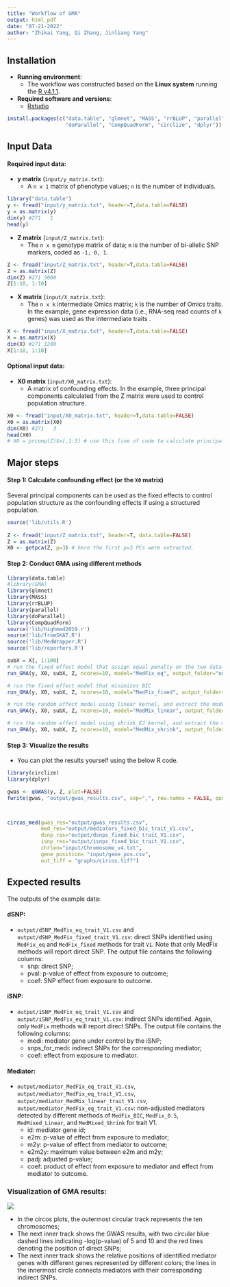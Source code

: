 ```yaml
---
title: "Workflow of GMA"
output: html_pdf
date: "07-21-2022"
author: "Zhikai Yang, Qi Zhang, Jinliang Yang"
---
```



## Installation

- __Running environment__: 
    - The workflow was constructed based on the __Linux system__ running the [R v4.1.1](https://cran.r-project.org/).

- __Required software and versions__: 
    - [Rstudio](https://www.rstudio.com/products/rstudio/download/)
      
```r
install.packages(c("data.table", "glmnet", "MASS", "rrBLUP", "parallel", 
                   "doParallel", "CompQuadForm", "circlize", "dplyr"))
```

## Input Data

#### Required input data:

- __y matrix__ (`input/y_matrix.txt`): 
  - A `n x 1` matrix of phenotype values; `n` is the number of individuals.
  
```r
library("data.table")
y <- fread("input/y_matrix.txt", header=T,data.table=FALSE)
y = as.matrix(y)
dim(y) #271   1
head(y)
```

  
- __Z matrix__ (`input/Z_matrix.txt`): 
  - The `n x m` genotype matrix of data; `m` is the number of bi-allelic SNP markers, coded as `-1, 0, 1`.

```r
Z <- fread("input/Z_matrix.txt", header=T,data.table=FALSE)
Z = as.matrix(Z)
dim(Z) #271 5000
Z[1:10, 1:10]
```
  
- __X matrix__ (`input/X_matrix.txt`): 
  - The `n x k` intermediate Omics matrix; `k` is the number of Omics traits. 
  In the example, gene expression data (i.e., RNA-seq read counts of `k` genes) was used as the intermediate traits .

```r
X <- fread("input/X_matrix.txt", header=T,data.table=FALSE)
X = as.matrix(X)
dim(X) #271 1200
X[1:10, 1:10]
```


#### Optional input data:

- __X0 matrix__ (`input/X0_matrix.txt`): 
  - A matrix of confounding effects. In the example, three principal components calculated from the Z matrix were used to control population structure.
  
```r
X0 <- fread("input/X0_matrix.txt", header=T,data.table=FALSE)
X0 = as.matrix(X0)
dim(X0) #271   3
head(X0)
# X0 = prcomp(Z)$x[,1:3] # use this line of code to calculate principal components if no X0_matrix.txt file provided
```

## Major steps

#### Step 1: Calculate confounding effect (or the `X0` matrix)

Several principal components can be used as the fixed effects to control population structure as the confounding effects if using a structured population.

```r
source('lib/utils.R')
        
Z <- fread("input/Z_matrix.txt", header=T, data.table=FALSE)
Z = as.matrix(Z)
X0 <- getpca(Z, p=3) # here the first p=3 PCs were extracted.
```

#### Step 2: Conduct GMA using different methods


```r
library(data.table)
#library(GMA)
library(glmnet)
library(MASS)
library(rrBLUP)
library(parallel)
library(doParallel)
library(CompQuadForm)
source('lib/highmed2019.r')
source('lib/fromSKAT.R')
source('lib/MedWrapper.R')
source('lib/reporters.R')

subX = X[, 1:100]
# run the fixed effect model that assign equal penalty on the two data types.
run_GMA(y, X0, subX, Z, ncores=10, model="MedFix_eq", output_folder="output/")

# run the fixed effect model that minimizes BIC
run_GMA(y, X0, subX, Z, ncores=10, model="MedFix_fixed", output_folder="output/")

# run the random effect model using linear kernel, and extract the model that minimizes BIC
run_GMA(y, X0, subX, Z, ncores=10, model="MedMix_linear", output_folder="output/")

# run the random effect model using shrink_EJ kernel, and extract the model that minimizes BIC
run_GMA(y, X0, subX, Z, ncores=10, model="MedMix_shrink", output_folder="output/")

```

#### Step 3: Visualize the results

- You can plot the results yourself using the below R code.

```r
library(circlize)
library(dplyr)

gwas <- qGWAS(y, Z, plot=FALSE)
fwrite(gwas, "output/gwas_results.csv", sep=",", row.names = FALSE, quote=FALSE)



circos_med(gwas_res="output/gwas_results.csv",
           med_res="output/mediators_fixed_bic_trait_V1.csv", 
           dsnp_res="output/dsnps_fixed_bic_trait_V1.csv", 
           isnp_res="output/isnps_fixed_bic_trait_V1.csv",
           chrlen="input/Chromosome_v4.txt", 
           gene_position= "input/gene_pos.csv",
           out_tiff = "graphs/circos.tiff")
```

## Expected results

The outputs of the example data:  

#### dSNP: 
- `output/dSNP_MedFix_eq_trait_V1.csv` and `output/dSNP_MedFix_fixed_trait_V1.csv`: direct SNPs identified using `MedFix_eq` and `MedFix_fixed` methods for trait `V1`. Note that only MedFix methods will report direct SNP. The output file contains the following columns: 
  - snp: direct SNP; 
  - pval: p-value of effect from exposure to outcome; 
  - coef: SNP effect from exposure to outcome.

#### iSNP:
- `output/iSNP_MedFix_eq_trait_V1.csv` and `output/iSNP_MedFix_eq_trait_V1.csv`: indirect SNPs identified. Again, only `MedFix` methods will report direct SNPs. The output file contains the following columns: 
  - medi: mediator gene under control by the iSNP;
  - snps_for_medi: indirect SNPs for the corresponding mediator; 
  - coef: effect from exposure to mediator.

#### Mediator:
- `output/mediator_MedFix_eq_trait_V1.csv`, `output/mediator_MedFix_eq_trait_V1.csv`, `output/mediator_MedMix_linear_trait_V1.csv`, `output/mediator_MedFix_eq_trait_V1.csv`: non-adjusted mediators detected by different methods of `MedFix_BIC`, `MedFix_0.5`, `MedMixed_Linear`, and `MedMixed_Shrink` for trait V1.
  - id: mediator gene id; 
  - e2m: p-value of effect from exposure to mediator; 
  - m2y: p-value of effect from mediator to outcome; 
  - e2m2y: maximum value between e2m and m2y; 
  - padj: adjusted p-value; 
  - coef: product of effect from exposure to mediator and effect from mediator to outcome.




### Visualization of GMA results:

![](graphs/circos.PNG)

- In the circos plots, the outermost circular track represents the ten chromosomes; 
- The next inner track shows the GWAS results, with two circular blue dashed lines indicating -log(p-value) of 5 and 10 and the red lines denoting the position of direct SNPs;
- The next inner track shows the relative positions of identified mediator genes with different genes represented by different colors; the lines in the innermost circle connects mediators with their corresponding indirect SNPs.
